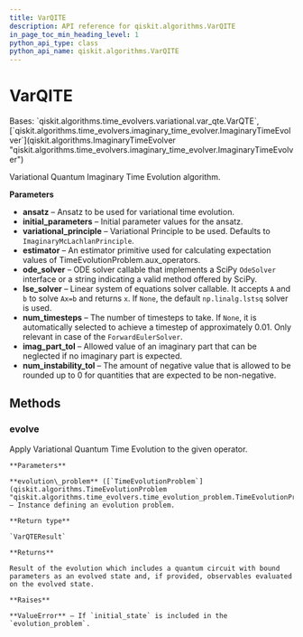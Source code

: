 ```yaml
---
title: VarQITE
description: API reference for qiskit.algorithms.VarQITE
in_page_toc_min_heading_level: 1
python_api_type: class
python_api_name: qiskit.algorithms.VarQITE
---
```


# VarQITE

<Class id="qiskit.algorithms.VarQITE" isDedicatedPage={true} github="https://github.com/qiskit/qiskit/tree/stable/0.23/qiskit/algorithms/time_evolvers/variational/var_qite.py" signature="VarQITE(ansatz, initial_parameters, variational_principle=None, estimator=None, ode_solver=<class 'qiskit.algorithms.time_evolvers.variational.solvers.ode.forward_euler_solver.ForwardEulerSolver'>, lse_solver=None, num_timesteps=None, imag_part_tol=1e-07, num_instability_tol=1e-07)" modifiers="class">
  Bases: `qiskit.algorithms.time_evolvers.variational.var_qte.VarQTE`, [`qiskit.algorithms.time_evolvers.imaginary_time_evolver.ImaginaryTimeEvolver`](qiskit.algorithms.ImaginaryTimeEvolver "qiskit.algorithms.time_evolvers.imaginary_time_evolver.ImaginaryTimeEvolver")

  Variational Quantum Imaginary Time Evolution algorithm.

  **Parameters**

  *   **ansatz** – Ansatz to be used for variational time evolution.
  *   **initial\_parameters** – Initial parameter values for the ansatz.
  *   **variational\_principle** – Variational Principle to be used. Defaults to `ImaginaryMcLachlanPrinciple`.
  *   **estimator** – An estimator primitive used for calculating expectation values of TimeEvolutionProblem.aux\_operators.
  *   **ode\_solver** – ODE solver callable that implements a SciPy `OdeSolver` interface or a string indicating a valid method offered by SciPy.
  *   **lse\_solver** – Linear system of equations solver callable. It accepts `A` and `b` to solve `Ax=b` and returns `x`. If `None`, the default `np.linalg.lstsq` solver is used.
  *   **num\_timesteps** – The number of timesteps to take. If `None`, it is automatically selected to achieve a timestep of approximately 0.01. Only relevant in case of the `ForwardEulerSolver`.
  *   **imag\_part\_tol** – Allowed value of an imaginary part that can be neglected if no imaginary part is expected.
  *   **num\_instability\_tol** – The amount of negative value that is allowed to be rounded up to 0 for quantities that are expected to be non-negative.

  ## Methods

  ### evolve

  <Function id="qiskit.algorithms.VarQITE.evolve" signature="VarQITE.evolve(evolution_problem)">
    Apply Variational Quantum Time Evolution to the given operator.

    **Parameters**

    **evolution\_problem** ([`TimeEvolutionProblem`](qiskit.algorithms.TimeEvolutionProblem "qiskit.algorithms.time_evolvers.time_evolution_problem.TimeEvolutionProblem")) – Instance defining an evolution problem.

    **Return type**

    `VarQTEResult`

    **Returns**

    Result of the evolution which includes a quantum circuit with bound parameters as an evolved state and, if provided, observables evaluated on the evolved state.

    **Raises**

    **ValueError** – If `initial_state` is included in the `evolution_problem`.
  </Function>
</Class>

